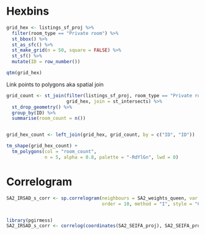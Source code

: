 # Hexbins


```r
grid_hex <- listings_sf_proj %>% 
  filter(room_type == "Private room") %>% 
  st_bbox() %>% 
  st_as_sfc() %>% 
  st_make_grid(n = 50, square = FALSE) %>% 
  st_sf() %>% 
  mutate(ID = row_number())

qtm(grid_hex)
```

Link points to polygons aka spatial join

```r
grid_count <- st_join(filter(listings_sf_proj, room_type == "Private room"),
                      grid_hex, join = st_intersects) %>% 
  st_drop_geometry() %>% 
  group_by(ID) %>% 
  summarise(room_count = n())


grid_hex_count <- left_join(grid_hex, grid_count, by = c("ID", "ID"))

tm_shape(grid_hex_count) +
  tm_polygons(col = "room_count", 
              n = 5, alpha = 0.8, palette = "-RdYlGn", lwd = 0) 

```

# Correlogram 

```r


SA2_IRSAD_s_corr <- sp.correlogram(neighbours = SA2_weights_queen, var = SA2_SEIFA_proj$IRSAD_s,
                                   order = 10, method = "I", style = "C")


library(pgirmess)
SA2_IRSAD_s_corr <- correlog(coordinates(SA2_SEIFA_proj), SA2_SEIFA_proj$IRSAD_s, method = "Moran")
```

